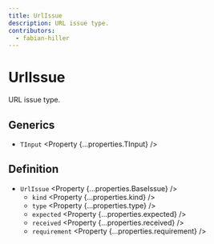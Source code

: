 ```yaml
---
title: UrlIssue
description: URL issue type.
contributors:
  - fabian-hiller
---
```



# UrlIssue

URL issue type.

## Generics

- `TInput` <Property {...properties.TInput} />

## Definition

- `UrlIssue` <Property {...properties.BaseIssue} />
  - `kind` <Property {...properties.kind} />
  - `type` <Property {...properties.type} />
  - `expected` <Property {...properties.expected} />
  - `received` <Property {...properties.received} />
  - `requirement` <Property {...properties.requirement} />
